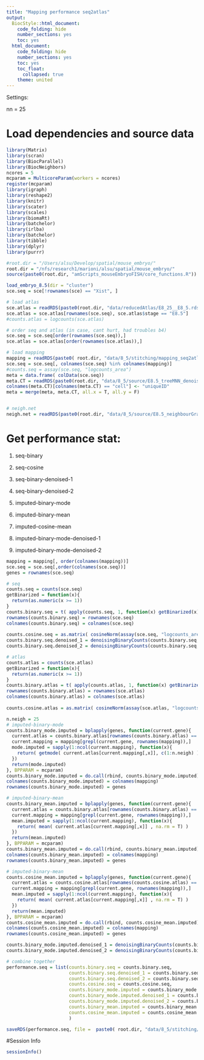 ```yaml
---
title: "Mapping performance seq2atlas"
output:
  BiocStyle::html_document:
    code_folding: hide
    number_sections: yes
    toc: yes  
  html_document:
    code_folding: hide
    number_sections: yes
    toc: yes
    toc_float:
      collapsed: true
    theme: united
---
```


Settings:

nn = 25

# Load dependencies and source data

```r

library(Matrix)
library(scran)
library(BiocParallel)
library(BiocNeighbors)
ncores = 5
mcparam = MulticoreParam(workers = ncores)
register(mcparam)
library(igraph)
library(reshape2)
library(knitr)
library(scater)
library(scales)
library(biomaRt)
library(batchelor)
library(irlba)
library(batchelor)
library(tibble)
library(dplyr)
library(purrr)

#root.dir = "/Users/alsu/Develop/spatial/mouse_embryo/"
root.dir = "/nfs/research1/marioni/alsu/spatial/mouse_embryo/"
source(paste0(root.dir, "amScripts_mouseEmbryoFISH/core_functions.R"))

load_embryo_8.5(dir = "cluster")
sce.seq = sce[!rownames(sce) == "Xist", ]

# load atlas 
sce.atlas = readRDS(paste0(root.dir, "data/reducedAtlas/E8_25__E8_5.rds"))
sce.atlas = sce.atlas[rownames(sce.seq), sce.atlas$stage == "E8.5"]
#counts.atlas = logcounts(sce.atlas)

# order seq and atlas (in case, cant hurt, had troubles b4)
sce.seq = sce.seq[order(rownames(sce.seq)),]
sce.atlas = sce.atlas[order(rownames(sce.atlas)),]

# load mapping
mapping = readRDS(paste0( root.dir, "data/8_5/stitching/mapping_seq2atlas_embryo1z2.rds"))
sce.seq = sce.seq[, colnames(sce.seq) %in% colnames(mapping)]
#counts.seq = assay(sce.seq, "logcounts_area")
meta = data.frame( colData(sce.seq))
meta.CT = readRDS(paste0(root.dir, "data/8_5/source/E8.5_treeMNN_denoised.Rds"))
colnames(meta.CT)[colnames(meta.CT) == "cell"] <- "uniqueID"
meta = merge(meta, meta.CT, all.x = T, all.y = F)


# neigh.net
neigh.net = readRDS(paste0(root.dir, "data/8_5/source/E8.5_neighbourGraph_1.3.Rds"))

```


# Get performance stat:

1) seq-binary

2) seq-cosine

3) seq-binary-denoised-1

4) seq-binary-denoised-2

5) imputed-binary-mode

6) imputed-binary-mean

7) imputed-cosine-mean

8) imputed-binary-mode-denoised-1

9) imputed-binary-mode-denoised-2

```r

mapping = mapping[, order(colnames(mapping))]
sce.seq = sce.seq[,order(colnames(sce.seq))]
genes = rownames(sce.seq)

# seq
counts.seq = counts(sce.seq)
getBinarized = function(x){
  return(as.numeric(x >= 1))  
}
counts.binary.seq = t( apply(counts.seq, 1, function(x) getBinarized(x)) )
rownames(counts.binary.seq) = rownames(sce.seq)
colnames(counts.binary.seq) = colnames(sce.seq)
  
counts.cosine.seq = as.matrix( cosineNorm(assay(sce.seq, "logcounts_area")) )
counts.binary.seq.denoised_1 = denoisingBinaryCounts(counts.binary.seq, meta, neigh.net, 1, mcparam)
counts.binary.seq.denoised_2 = denoisingBinaryCounts(counts.binary.seq, meta, neigh.net, 1, mcparam)

# atlas
counts.atlas = counts(sce.atlas)
getBinarized = function(x){
  return(as.numeric(x >= 1))  
}
counts.binary.atlas = t( apply(counts.atlas, 1, function(x) getBinarized(x)) )
rownames(counts.binary.atlas) = rownames(sce.atlas)
colnames(counts.binary.atlas) = colnames(sce.atlas)
  
counts.cosine.atlas = as.matrix( cosineNorm(assay(sce.atlas, "logcounts")) )

n.neigh = 25
# imputed-binary-mode
counts.binary_mode.imputed = bplapply(genes, function(current.gene){
  current.atlas = counts.binary.atlas[rownames(counts.binary.atlas) == current.gene,]
  current.mapping = mapping[grepl(current.gene, rownames(mapping)),]
  mode.imputed = sapply(1:ncol(current.mapping), function(x){
    return( getmode( current.atlas[current.mapping[,x]], c(1:n.neigh) ) )
  })
  return(mode.imputed)
}, BPPARAM = mcparam)
counts.binary_mode.imputed = do.call(rbind, counts.binary_mode.imputed)
colnames(counts.binary_mode.imputed) = colnames(mapping)
rownames(counts.binary_mode.imputed) = genes

# imputed-binary-mean
counts.binary_mean.imputed = bplapply(genes, function(current.gene){
  current.atlas = counts.binary.atlas[rownames(counts.binary.atlas) == current.gene,]
  current.mapping = mapping[grepl(current.gene, rownames(mapping)),]
  mean.imputed = sapply(1:ncol(current.mapping), function(x){
    return( mean( current.atlas[current.mapping[,x]] , na.rm = T) )
  })
  return(mean.imputed)
}, BPPARAM = mcparam)
counts.binary_mean.imputed = do.call(rbind, counts.binary_mean.imputed)
colnames(counts.binary_mean.imputed) = colnames(mapping)
rownames(counts.binary_mean.imputed) = genes

# imputed-binary-mean
counts.cosine_mean.imputed = bplapply(genes, function(current.gene){
  current.atlas = counts.cosine.atlas[rownames(counts.cosine.atlas) == current.gene,]
  current.mapping = mapping[grepl(current.gene, rownames(mapping)),]
  mean.imputed = sapply(1:ncol(current.mapping), function(x){
    return( mean( current.atlas[current.mapping[,x]] , na.rm = T) )
  })
  return(mean.imputed)
}, BPPARAM = mcparam)
counts.cosine_mean.imputed = do.call(rbind, counts.cosine_mean.imputed)
colnames(counts.cosine_mean.imputed) = colnames(mapping)
rownames(counts.cosine_mean.imputed) = genes

counts.binary_mode.imputed.denoised_1 = denoisingBinaryCounts(counts.binary_mode.imputed, meta, neigh.net, 1, mcparam)
counts.binary_mode.imputed.denoised_2 = denoisingBinaryCounts(counts.binary_mode.imputed, meta, neigh.net, 2, mcparam)

# combine together
performance.seq = list(counts.binary.seq = counts.binary.seq,
                       counts.binary.seq.denoised_1 = counts.binary.seq.denoised_1,
                       counts.binary.seq.denoised_2 = counts.binary.seq.denoised_2, 
                       counts.cosine.seq = counts.cosine.seq,
                       counts.binary_mode.imputed = counts.binary_mode.imputed,
                       counts.binary_mode.imputed.denoised_1 = counts.binary_mode.imputed.denoised_1,
                       counts.binary_mode.imputed.denoised_2 = counts.binary_mode.imputed.denoised_2,
                       counts.binary_mean.imputed = counts.binary_mean.imputed,
                       counts.cosine_mean.imputed = counts.cosine_mean.imputed
                       )

saveRDS(performance.seq, file =  paste0( root.dir, "data/8_5/stitching/performance_binary_seq2atlas_embryo1z2.rds"))

```


#Session Info

```r

sessionInfo()

```
